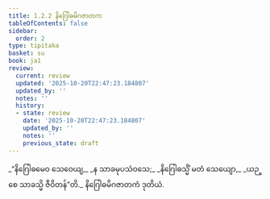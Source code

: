 ```yaml
---
title: 1.2.2 နိဂြေါဓမိဂဇာတက
tableOfContents: false
sidebar:
  order: 2
type: tipitaka
basket: su
book: ja1
review:
  current: review
  updated: '2025-10-20T22:47:23.184807'
  updated_by: ''
  notes: ''
  history:
  - state: review
    date: '2025-10-20T22:47:23.184807'
    updated_by: ''
    notes: ''
    previous_state: draft
---
```



<DynamicBreadcrumb />


<ReviewStatus review={frontmatter.review} showDetails={true} />

<HypothesisAnnotation frontmatter={frontmatter} />

<Division number="12" book="ja1" e="ch" v="22" p="4">

<Paragraph number="26" type="verses" book="ja1">
_“နိဂြေါဓမေဝ သေဝေယျ,_  
_န သာခမုပသံဝသေ;_  
_နိဂြေါဓသ္မိံ မတံ သေယျော,_  
_ယဉ္စေ သာခသ္မိ ဇီဝိတန်”တိ._  


</Paragraph>
</Division>

<Paragraph number="27" type="center" book="ja1">
နိဂြေါဓမိဂဇာတကံ ဒုတိယံ.
</Paragraph>